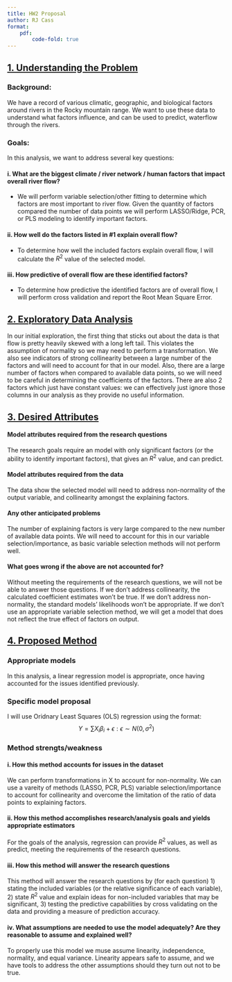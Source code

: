 ```yaml
---
title: HW2 Proposal
author: RJ Cass
format: 
    pdf:
        code-fold: true
---
```


## [1. Understanding the Problem]{.underline}
### Background: 
We have a record of various climatic, geographic, and biological factors around rivers in the Rocky mountain range. We want to use these data to understand what factors influence, and can be used to predict, waterflow through the rivers. 

### Goals:
In this analysis, we want to address several key questions:

#### i. What are the biggest climate / river network / human factors that impact overall river flow?
- We will perform variable selection/other fitting to determine which factors are most important to river flow. Given the quantity of factors compared the number of data points we will perform LASSO/Ridge, PCR, or PLS modeling to identify important factors.

#### ii. How well do the factors listed in #1 explain overall flow?
- To determine how well the included factors explain overall flow, I will calculate the $R^2$ value of the selected model. 

#### iii. How predictive of overall flow are these identified factors?
- To determine how predictive the identified factors are of overall flow, I will perform cross validation and report the Root Mean Square Error. 


## [2. Exploratory Data Analysis]{.underline}
In our initial exploration, the first thing that sticks out about the data is that flow is pretty heavily skewed with a long left tail. This violates the assumption of normality so we may need to perform a transformation. We also see indicators of strong collinearity between a large number of the factors and will need to account for that in our model. Also, there are a large number of factors when compared to available data points, so we will need to be careful in determining the coefficients of the factors. There are also 2 factors which just have constant values: we can effectively just ignore those columns in our analysis as they provide no useful information.

## [3. Desired Attributes]{.underline}
#### Model attributes required from the research questions
The research goals require an model with only significant factors (or the ability to identify important factors), that gives an $R^2$ value, and can predict. 

#### Model attributes required from the data 
The data show the selected model will need to address non-normality of the output variable, and collinearity amongst the explaining factors. 

#### Any other anticipated problems
The number of explaining factors is very large compared to the new number of available data points. We will need to account for this in our variable selection/importance, as basic variable selection methods will not perform well. 

#### What goes wrong if the above are not accounted for?
Without meeting the requirements of the research questions, we will not be able to answer those questions. If we don't address collinearity, the calculated coefficient estimates won't be true. If we don't address non-normality, the standard models' likelihoods won't be appropriate. If we don't use an appropriate variable selection method, we will get a model that does not reflect the true effect of factors on output. 


## [4. Proposed Method]{.underline}
### Appropriate models
In this analysis, a linear regression model is appropriate, once having accounted for the issues identified previously. 

### Specific model proposal
I will use Oridnary Least Squares (OLS) regression using the format:
$$
Y = \sum X_i \beta_i + \epsilon : \epsilon \sim N(0, \sigma^2)
$$

### Method strengts/weakness

#### i. How this method accounts for issues in the dataset
We can perform transformations in X to account for non-normality. We can use a vareity of methods (LASSO, PCR, PLS) variable selection/importance to account for collinearity and overcome the limitation of the ratio of data points to explaining factors. 

#### ii. How this method accomplishes research/analysis goals and yields appropriate estimators
For the goals of the analysis, regression can provide $R^2$ values, as well as predict, meeting the requirements of the research questions.

#### iii. How this method will answer the research questions
This method will answer the research questions by (for each question) 1) stating the included variables (or the relative significance of each variable), 2) state $R^2$ value and explain ideas for non-included variables that may be significant, 3) testing the predictive capabilities by cross validating on the data and providing a measure of prediction accuracy. 

#### iv. What assumptions are needed to use the model adequately? Are they reasonable to assume and explained well?
To properly use this model we muse assume linearity, independence, normality, and equal variance. Linearity appears safe to assume, and we have tools to address the other assumptions should they turn out not to be true. 